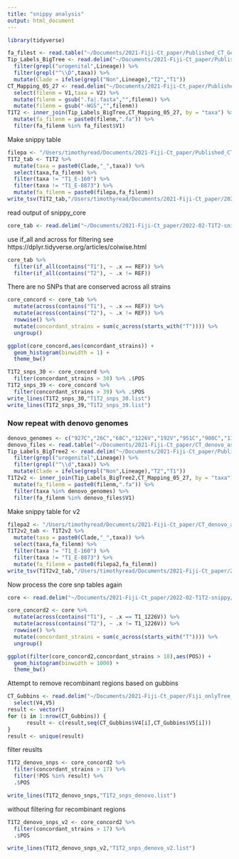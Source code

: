 ```yaml
---
title: "snippy analysis"
output: html_document
---
```


```r
library(tidyverse)
```

```r
fa_filest <- read.table("~/Documents/2021-Fiji-Ct_paper/Published_CT_Genomes/fa_filest.list", quote="\"", comment.char="")
Tip_Labels_BigTree <- read.delim("~/Documents/2021-Fiji-Ct_paper/Published_CT_Genomes/Tip_Labels_BigTree.txt") %>%
  filter(grepl("urogenital",Lineage)) %>%
  filter(grepl("^\\D",taxa)) %>%
  mutate(Clade = ifelse(grepl("Non",Lineage),"T2","T1"))
CT_Mapping_05_27 <- read.delim("~/Documents/2021-Fiji-Ct_paper/Published_CT_Genomes/CT_Mapping_05_27.txt", header=FALSE) %>%
  select(filenm = V1,taxa = V2) %>%
  mutate(filenm = gsub(".fa|.fasta","",filenm)) %>%
  mutate(filenm = gsub("-WGS","",filenm))
T1T2 <- inner_join(Tip_Labels_BigTree,CT_Mapping_05_27, by = "taxa") %>%
  mutate(fa_filenm = paste0(filenm,".fa")) %>%
  filter(fa_filenm %in% fa_filest$V1)

```
Make snippy table
```r
filepa <- "/Users/timothyread/Documents/2021-Fiji-Ct_paper/Published_CT_Genomes/"
T1T2_tab <- T1T2 %>%
  mutate(taxa = paste0(Clade,"_",taxa)) %>% 
  select(taxa,fa_filenm) %>%
  filter(taxa != "T1_E-160") %>%
  filter(taxa != "T1_E-8873") %>%
  mutate(fa_filenm = paste0(filepa,fa_filenm))
write_tsv(T1T2_tab,"/Users/timothyread/Documents/2021-Fiji-Ct_paper/2022-02-T1T2-snippy/input.tab")
```
read output of snippy_core
```r
core_tab <- read.delim("~/Documents/2021-Fiji-Ct_paper/2022-02-T1T2-snippy/core.tab")
```

use if_all and across for filtering see https://dplyr.tidyverse.org/articles/colwise.html
```r
core_tab %>%
  filter(if_all(contains("T1"), ~ .x == REF)) %>%
  filter(if_all(contains("T2"), ~ .x != REF))
```
There are no SNPs that are conserved across all strains

```r
core_concord <- core_tab %>%
  mutate(across(contains("T1"), ~ .x == REF)) %>%
  mutate(across(contains("T2"), ~ .x != REF)) %>%
  rowwise() %>% 
  mutate(concordant_strains = sum(c_across(starts_with("T")))) %>% 
  ungroup()
```


```r
ggplot(core_concord,aes(concordant_strains)) +
  geom_histogram(binwidth = 1) +
  theme_bw()
```

```r
T1T2_snps_30 <- core_concord %>%
  filter(concordant_strains > 30) %>% .$POS
T1T2_snps_39 <- core_concord %>%
  filter(concordant_strains > 39) %>% .$POS
write_lines(T1T2_snps_30,"T1T2_snps_30.list")
write_lines(T1T2_snps_39,"T1T2_snps_39.list")
```

### Now repeat with denovo genomes

```r
denovo_genomes <- c("927C","26C","68C","1226V","192V","951C","908C","1145C","519V","107R","1077C","1079C","362C","98V","1201V","87C","227C","1106C","753C","968V","72V")
denovo_files <- read.table("~/Documents/2021-Fiji-Ct_paper/CT_denovo_assemblies/denovo_fa.list", quote="\"", comment.char="")
Tip_Labels_BigTree2 <- read.delim("~/Documents/2021-Fiji-Ct_paper/Published_CT_Genomes/Tip_Labels_BigTree.txt") %>%
  filter(grepl("urogenital",Lineage)) %>%
  filter(grepl("^\\d",taxa)) %>%
  mutate(Clade = ifelse(grepl("Non",Lineage),"T2","T1"))
T1T2v2 <- inner_join(Tip_Labels_BigTree2,CT_Mapping_05_27, by = "taxa") %>%
  mutate(fa_filenm = paste0(filenm,".fa")) %>%
  filter(taxa %in% denovo_genomes) %>%
  filter(fa_filenm %in% denovo_files$V1)

```

Make snippy table for v2
```r
filepa2 <- "/Users/timothyread/Documents/2021-Fiji-Ct_paper/CT_denovo_assemblies/"
T1T2v2_tab <- T1T2v2 %>%
  mutate(taxa = paste0(Clade,"_",taxa)) %>% 
  select(taxa,fa_filenm) %>%
  filter(taxa != "T1_E-160") %>%
  filter(taxa != "T1_E-8873") %>%
  mutate(fa_filenm = paste0(filepa2,fa_filenm))
write_tsv(T1T2v2_tab,"/Users/timothyread/Documents/2021-Fiji-Ct_paper/2022-02-T1T2-snippy/input.tab")
```
 Now process the core snp tables again
 
```r
core <- read.delim("~/Documents/2021-Fiji-Ct_paper/2022-02-T1T2-snippy/core.tab")
```
 
```r
core_concord2 <- core %>%
  mutate(across(contains("T1"), ~ .x == T1_1226V)) %>%
  mutate(across(contains("T2"), ~ .x != T1_1226V)) %>%
  rowwise() %>% 
  mutate(concordant_strains = sum(c_across(starts_with("T")))) %>% 
  ungroup()
```

```r
ggplot(filter(core_concord2,concordant_strains > 18),aes(POS)) +
  geom_histogram(binwidth = 1000) +
  theme_bw()
```


Attempt to remove recombinant regions based on gubbins

```r
CT_Gubbins <- read.delim("~/Documents/2021-Fiji-Ct_paper/Fiji_onlyTree_12_06_2021/CT_Gubbins_All_fiji_Only_aln_12_06.recombination_predictions_no_head.txt", header=FALSE) %>%
  select(V4,V5)
result <- vector()
for (i in 1:nrow(CT_Gubbins)) {
      result <- c(result,seq(CT_Gubbins$V4[i],CT_Gubbins$V5[i]))
}
result <- unique(result)
```

filter reuslts
```r
T1T2_denovo_snps <- core_concord2 %>%
  filter(concordant_strains > 17) %>%
  filter(!POS %in% result) %>% 
  .$POS

```

```r
write_lines(T1T2_denovo_snps,"T1T2_snps_denovo.list")
```

without filtering for recombinant regions
```r
T1T2_denovo_snps_v2 <- core_concord2 %>%
  filter(concordant_strains > 17) %>%
  .$POS
```


```r
write_lines(T1T2_denovo_snps_v2,"T1T2_snps_denovo_v2.list")
```
